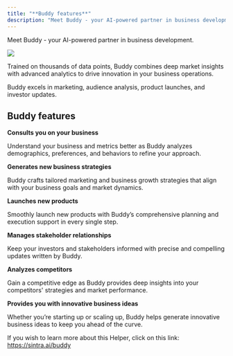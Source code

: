 ```yaml
---
title: "**Buddy features**"
description: "Meet Buddy - your AI-powered partner in business development."
---
```


Meet Buddy - your AI-powered partner in business development. 

![](https://downloads.intercomcdn.com/i/o/1113786088/904988f84a8d39f8d050cef2/image.png?expires=1754573400&signature=a5ed0ecf67b3a7634cddbd1da0aa0fa5f58e5c699cd8376dd7a5d7b4e9dc53b8&req=dSEmFc52m4FXUfMW1HO4zUepYWcDE5D7PULm%2B5Y3uEdNbVchwWQa%2Fm7DJgl%2B%0AfItd%0A)

Trained on thousands of data points, Buddy combines deep market insights with advanced analytics to drive innovation in your business operations.

Buddy excels in marketing, audience analysis, product launches, and investor updates.

## **Buddy features**

**Consults you on your business**

Understand your business and metrics better as Buddy analyzes demographics, preferences, and behaviors to refine your approach.

**Generates new business strategies**

Buddy crafts tailored marketing and business growth strategies that align with your business goals and market dynamics.

**Launches new products**

Smoothly launch new products with Buddy’s comprehensive planning and execution support in every single step.

**Manages stakeholder relationships**

Keep your investors and stakeholders informed with precise and compelling updates written by Buddy.

**Analyzes competitors**

Gain a competitive edge as Buddy provides deep insights into your competitors' strategies and market performance.

**Provides you with innovative business ideas**

Whether you’re starting up or scaling up, Buddy helps generate innovative business ideas to keep you ahead of the curve.

If you wish to learn more about this Helper, click on this link: <https://sintra.ai/buddy>